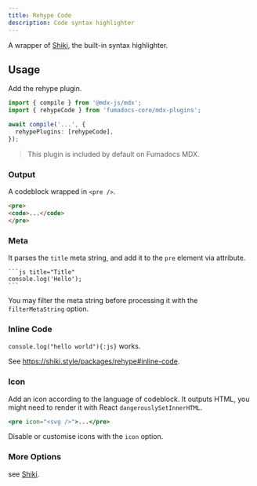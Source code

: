 ```yaml
---
title: Rehype Code
description: Code syntax highlighter
---
```


A wrapper of [Shiki](https://shiki.style), the built-in syntax highlighter.

## Usage

Add the rehype plugin.

```ts title="MDX Compiler"
import { compile } from '@mdx-js/mdx';
import { rehypeCode } from 'fumadocs-core/mdx-plugins';

await compile('...', {
  rehypePlugins: [rehypeCode],
});
```

> This plugin is included by default on Fumadocs MDX.

### Output

A codeblock wrapped in `<pre />`.

```html
<pre>
<code>...</code>
</pre>
```

### Meta

It parses the `title` meta string, and add it to the `pre` element via attribute.

````mdx
```js title="Title"
console.log('Hello');
```
````

You may filter the meta string before processing it with the `filterMetaString` option.

### Inline Code

`console.log("hello world"){:js}` works.

See https://shiki.style/packages/rehype#inline-code.

### Icon

Add an icon according to the language of codeblock.
It outputs HTML, you might need to render it with React `dangerouslySetInnerHTML`.

```jsx
<pre icon="<svg />">...</pre>
```

Disable or customise icons with the `icon` option.

### More Options

see [Shiki](https://shiki.style).
